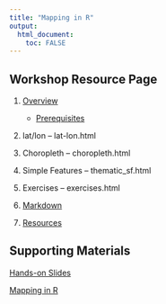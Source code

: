 ```yaml
---
title: "Mapping in R"
output: 
  html_document:
    toc: FALSE
---
```


## Workshop Resource Page

1. [Overview](outline.html)

    - [Prerequisites](outline.html#prerequisites)  
    
1. lat/lon -- lat-lon.html

1. Choropleth -- choropleth.html

1. Simple Features -- thematic_sf.html

1. Exercises -- exercises.html

1. [Markdown](markdown.html)  

1. [Resources](resources.html)


## Supporting Materials

[Hands-on Slides](slides)

[Mapping in R ](/mapping)


&nbsp;



